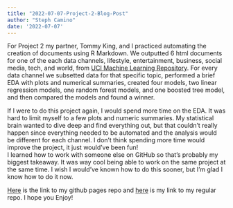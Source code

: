 ```yaml
---
title: "2022-07-07-Project-2-Blog-Post"
author: "Steph Camino"
date: '2022-07-07'
---
```


For Project 2 my partner, Tommy King, and I practiced automating the creation of documents using R Markdown. We outputted 6 html documents for one of the each data channels, lifestyle, entertainment, business, social media, tech, and world, from [UCI Machine Learning Repository](https://archive.ics.uci.edu/ml/datasets/Online+News+Popularity). For every data channel we subsetted data for that specific topic, performed a brief EDA with plots and numerical summaries, created four models, two linear regression models, one random forest models, and one boosted tree model, and then compared the models and found a winner.   

If I were to do this project again, I would spend more time on the EDA. It was hard to limit myself to a few plots and numeric summaries. My statistical brain wanted to dive deep and find everything out, but that couldn't really happen since everything needed to be automated and the analysis would be different for each channel. I don't think spending more time would improve the project, it just would've been fun!  
I learned how to work with someone else on GitHub so that's probably my biggest takeaway. It was way cool being able to work on the same project at the same time. I wish I would've known how to do this sooner, but I'm glad I know how to do it now. 

[Here](https://github.com/smcamino/King-Camino-Project-2) is the link to my github pages repo and [here](https://smcamino.github.io/King-Camino-Project-2/) is my link to my regular repo. I hope you Enjoy!
